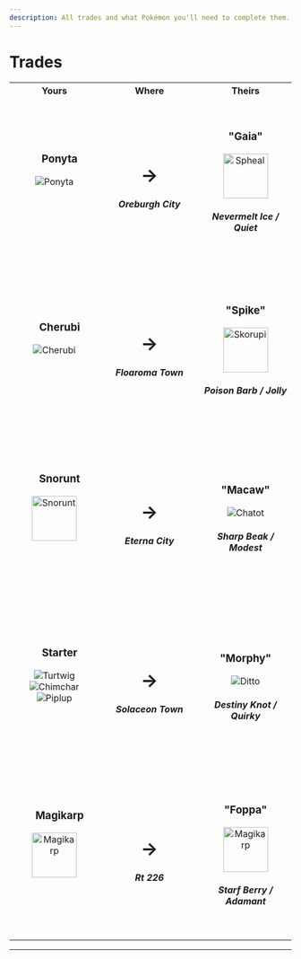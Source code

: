 ```yaml
---
description: All trades and what Pokémon you'll need to complete them.
---
```


# Trades

<table>
    <tr>
        <th width="300">Yours</th>
        <th width="400">Where</th>
        <th width="300">Theirs</th>
    </tr>
    <tr>
        <td align="center" height="300">
            <h3 id="ponyta">
                &emsp;Ponyta
            </h3>
            <img src="https://raw.githubusercontent.com/TeamLumi/luminescent-team/main/static/img/pkm/pm0077_00_00_00_L.webp" title="Ponyta" /><br /><h5>&nbsp;</h5>
        </td>
        <td align="center">
            <h1>→</h1>
            <h5>Oreburgh City</h5>
        </td>
        <td align="center">
            <h3>"Gaia"</h3>
            <img src="https://raw.githubusercontent.com/TeamLumi/luminescent-team/main/static/img/pkm/pm0363_00_00_00_L.webp" title="Spheal"
                width="80" />
            <h5>Nevermelt Ice / Quiet</h5>
        </td>
    </tr>
    <tr>
        <td align="center" height="300">
            <h3 id="cherubi">
                &emsp;Cherubi
            </h3>
            <img src="https://raw.githubusercontent.com/TeamLumi/luminescent-team/main/static/img/pkm/pm0420_00_00_00_L.webp" title="Cherubi" /><br /><h5>&nbsp;</h5>
        </td>
        <td align="center">
            <h1>→</h1>
            <h5>Floaroma Town</h5>
        </td>
        <td align="center">
            <h3>"Spike"</h3>
            <img src="https://raw.githubusercontent.com/TeamLumi/luminescent-team/main/static/img/pkm/pm0451_00_00_00_L.webp" title="Skorupi"
                width="80" />
            <h5>Poison Barb / Jolly</h5>
        </td>
    </tr>
    <tr>
        <td align="center" height="300">
            <h3 id="snorunt">
                &emsp;Snorunt
            </h3>
            <img src="https://raw.githubusercontent.com/TeamLumi/luminescent-team/main/static/img/pkm/pm0361_00_00_00_L.webp" title="Snorunt"
                 width="80" /><br /><h5>&nbsp;</h5>
        </td>
        <td align="center">
            <h1>→</h1>
            <h5>Eterna City</h5>
        </td>
        <td align="center">
            <h3>"Macaw"</h3>
            <img src="https://raw.githubusercontent.com/TeamLumi/luminescent-team/main/static/img/pkm/pm0441_00_00_00_L.webp" title="Chatot" />
            <h5>Sharp Beak / Modest</h5>
        </td>
    </tr>
      <tr>
        <td align="center" height="300">
            <h3 id="starter">
                &emsp;Starter
            </h3>
            <img src="https://raw.githubusercontent.com/TeamLumi/luminescent-team/main/static/img/pkm/pm0387_00_00_00_L.webp" title="Turtwig" /> <img src="https://raw.githubusercontent.com/TeamLumi/luminescent-team/main/static/img/pkm/pm0390_00_00_00_L.webp" title="Chimchar" />  <img src="https://raw.githubusercontent.com/TeamLumi/luminescent-team/main/static/img/pkm/pm0393_00_00_00_L.webp" title="Piplup" /><br /><h5>&nbsp;</h5>
        </td>
        <td align="center">
            <h1>→</h1>
            <h5>Solaceon Town</h5>
        </td>
        <td align="center">
            <h3>"Morphy"</h3>
            <img src="https://raw.githubusercontent.com/TeamLumi/luminescent-team/main/static/img/pkm/pm0132_00_00_00_L.webp" title="Ditto" />
            <h5>Destiny Knot / Quirky</h5>
        </td>
    </tr>
    <tr>
        <td align="center" height="300">
            <h3 id="magikarp">
                &emsp;Magikarp
            </h3>
            <img src="https://raw.githubusercontent.com/TeamLumi/luminescent-team/main/static/img/pkm/pm0129_00_00_00_L.webp" title="Magikarp"
                 width="80" /><br /><h5>&nbsp;</h5>
        </td>
        <td align="center">
            <h1>→</h1>
            <h5>Rt 226</h5>
        </td>
        <td align="center">
            <h3>"Foppa"</h3>
            <img src="https://raw.githubusercontent.com/TeamLumi/luminescent-team/main/static/img/pkm/pm0129_00_00_00_L.webp" title="Magikarp"
                width="80" />
            <h5>Starf Berry / Adamant</h5>
        </td>
    </tr>
</table>
<hr />
